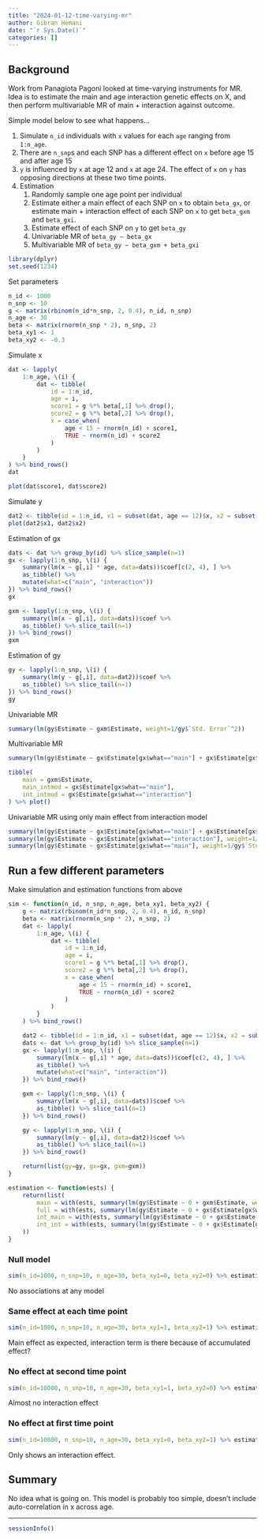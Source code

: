 ```yaml
---
title: "2024-01-12-time-varying-mr"
author: Gibran Hemani
date: "`r Sys.Date()`"
categories: []
---
```


## Background

Work from Panagiota Pagoni looked at time-varying instruments for MR. Idea is to estimate the main and age interaction genetic effects on X, and then perform multivariable MR of main + interaction against outcome.

Simple model below to see what happens...

1. Simulate `n_id` individuals with `x` values for each `age` ranging from `1:n_age`.
2. There are `n_snp`s and each SNP has a different effect on `x` before age 15 and after age 15
3. `y` is influenced by `x` at age 12 and `x` at age 24. The effect of `x` on `y` has opposing directions at these two time points.
4. Estimation
    1. Randomly sample one age point per individual
    2. Estimate either a main effect of each SNP on `x` to obtain `beta_gx`, or estimate main + interaction effect of each SNP on `x` to get `beta_gxm` and `beta_gxi`.
    3. Estimate effect of each SNP on `y` to get `beta_gy`
    4. Univariable MR of `beta_gy ~ beta_gx`
    5. Multivariable MR of `beta_gy ~ beta_gxm + beta_gxi`

```r
library(dplyr)
set.seed(1234)
```

Set parameters

```r
n_id <- 1000
n_snp <- 10
g <- matrix(rbinom(n_id*n_snp, 2, 0.4), n_id, n_snp)
n_age <- 30
beta <- matrix(rnorm(n_snp * 2), n_snp, 2)
beta_xy1 <- 1
beta_xy2 <- -0.3
```

Simulate x

```r
dat <- lapply(
    1:n_age, \(i) {
        dat <- tibble(
            id = 1:n_id,
            age = i,
            score1 = g %*% beta[,1] %>% drop(),
            score2 = g %*% beta[,2] %>% drop(),
            x = case_when(
                age < 15 ~ rnorm(n_id) + score1,
                TRUE ~ rnorm(n_id) + score2
            )
        )
    }
) %>% bind_rows()
dat

plot(dat$score1, dat$score2)
```

Simulate y

```r
dat2 <- tibble(id = 1:n_id, x1 = subset(dat, age == 12)$x, x2 = subset(dat, age == 24)$x, y = x1 * beta_xy1 + x2 * beta_xy2 + rnorm(n_id))
plot(dat2$x1, dat2$x2)
```

Estimation of gx

```r
dats <- dat %>% group_by(id) %>% slice_sample(n=1)
gx <- lapply(1:n_snp, \(i) {
    summary(lm(x ~ g[,i] * age, data=dats))$coef[c(2, 4), ] %>%
    as_tibble() %>%
    mutate(what=c("main", "interaction"))
}) %>% bind_rows()
gx

gxm <- lapply(1:n_snp, \(i) {
    summary(lm(x ~ g[,i], data=dats))$coef %>%
    as_tibble() %>% slice_tail(n=1)
}) %>% bind_rows()
gxm
```

Estimation of gy

```r
gy <- lapply(1:n_snp, \(i) {
    summary(lm(y ~ g[,i], data=dat2))$coef %>%
    as_tibble() %>% slice_tail(n=1)
}) %>% bind_rows()
gy
```

Univariable MR

```r
summary(lm(gy$Estimate ~ gxm$Estimate, weight=1/gy$`Std. Error`^2))
```

Multivariable MR

```r
summary(lm(gy$Estimate ~ gx$Estimate[gx$what=="main"] + gx$Estimate[gx$what=="interaction"], weight=1/gy$`Std. Error`^2))
```

```r
tibble(
    main = gxm$Estimate,
    main_intmod = gx$Estimate[gx$what=="main"],
    int_intmod = gx$Estimate[gx$what=="interaction"]
) %>% plot()
```

Univariable MR using only main effect from interaction model

```r
summary(lm(gy$Estimate ~ gx$Estimate[gx$what=="main"] + gx$Estimate[gx$what=="interaction"], weight=1/gy$`Std. Error`^2))
summary(lm(gy$Estimate ~ gx$Estimate[gx$what=="interaction"], weight=1/gy$`Std. Error`^2))
summary(lm(gy$Estimate ~ gx$Estimate[gx$what=="main"], weight=1/gy$`Std. Error`^2))
```


## Run a few different parameters

Make simulation and estimation functions from above

```r
sim <- function(n_id, n_snp, n_age, beta_xy1, beta_xy2) {
    g <- matrix(rbinom(n_id*n_snp, 2, 0.4), n_id, n_snp)
    beta <- matrix(rnorm(n_snp * 2), n_snp, 2)
    dat <- lapply(
        1:n_age, \(i) {
            dat <- tibble(
                id = 1:n_id,
                age = i,
                score1 = g %*% beta[,1] %>% drop(),
                score2 = g %*% beta[,2] %>% drop(),
                x = case_when(
                    age < 15 ~ rnorm(n_id) + score1,
                    TRUE ~ rnorm(n_id) + score2
                )
            )
        }
    ) %>% bind_rows()

    dat2 <- tibble(id = 1:n_id, x1 = subset(dat, age == 12)$x, x2 = subset(dat, age == 24)$x, y = x1 * beta_xy1 + x2 * beta_xy2 + rnorm(n_id))
    dats <- dat %>% group_by(id) %>% slice_sample(n=1)
    gx <- lapply(1:n_snp, \(i) {
        summary(lm(x ~ g[,i] * age, data=dats))$coef[c(2, 4), ] %>%
        as_tibble() %>%
        mutate(what=c("main", "interaction"))
    }) %>% bind_rows()

    gxm <- lapply(1:n_snp, \(i) {
        summary(lm(x ~ g[,i], data=dats))$coef %>%
        as_tibble() %>% slice_tail(n=1)
    }) %>% bind_rows()

    gy <- lapply(1:n_snp, \(i) {
        summary(lm(y ~ g[,i], data=dat2))$coef %>%
        as_tibble() %>% slice_tail(n=1)
    }) %>% bind_rows()

    return(list(gy=gy, gx=gx, gxm=gxm))
}

estimation <- function(ests) {
    return(list(
        main = with(ests, summary(lm(gy$Estimate ~ 0 + gxm$Estimate, weight=1/gy$`Std. Error`^2))$coef),
        full = with(ests, summary(lm(gy$Estimate ~ 0 + gx$Estimate[gx$what=="main"] + gx$Estimate[gx$what=="interaction"], weight=1/gy$`Std. Error`^2))$coef),
        int_main = with(ests, summary(lm(gy$Estimate ~ 0 + gx$Estimate[gx$what=="main"], weight=1/gy$`Std. Error`^2))$coef),
        int_int = with(ests, summary(lm(gy$Estimate ~ 0 + gx$Estimate[gx$what=="interaction"], weight=1/gy$`Std. Error`^2))$coef)
    ))
}
```


### Null model

```r
sim(n_id=1000, n_snp=10, n_age=30, beta_xy1=0, beta_xy2=0) %>% estimation
```

No associations at any model

### Same effect at each time point

```r
sim(n_id=1000, n_snp=10, n_age=30, beta_xy1=1, beta_xy2=1) %>% estimation
```

Main effect as expected, interaction term is there because of accumulated effect?

### No effect at second time point

```r
sim(n_id=10000, n_snp=10, n_age=30, beta_xy1=1, beta_xy2=0) %>% estimation
```

Almost no interaction effect

### No effect at first time point

```r
sim(n_id=10000, n_snp=10, n_age=30, beta_xy1=0, beta_xy2=1) %>% estimation
```

Only shows an interaction effect.

## Summary

No idea what is going on. This model is probably too simple, doesn't include auto-correlation in x across age.

---

```r
sessionInfo()
```
